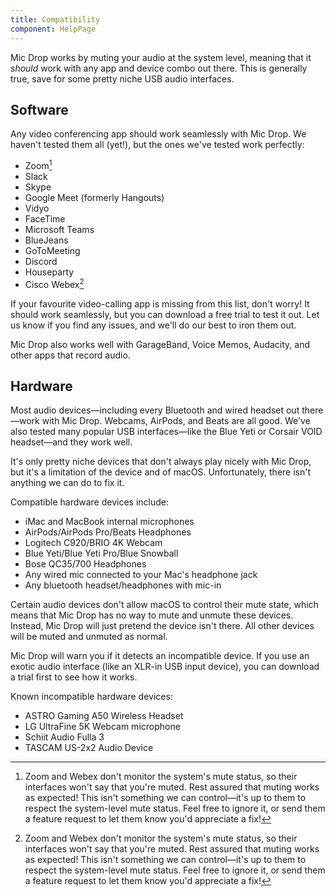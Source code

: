 ```yaml
---
title: Compatibility
component: HelpPage
---
```




<Panel>

Mic Drop works by muting your audio at the system level, meaning that it _should_ work with any app and device combo out there. This is generally true, save for some pretty niche USB audio interfaces.

## Software

Any video conferencing app should work seamlessly with Mic Drop. We haven't tested them all (yet!), but the ones we've tested work perfectly:

- Zoom[^1]
- Slack
- Skype
- Google Meet (formerly Hangouts)
- Vidyo
- FaceTime
- Microsoft Teams
- BlueJeans
- GoToMeeting
- Discord
- Houseparty
- Cisco Webex[^1]

If your favourite video-calling app is missing from this list, don't worry! It should work seamlessly, but you can <DownloadLink source="compatibility-page">download a free trial</DownloadLink> to test it out. Let us know if you find any issues, and we'll do our best to iron them out.

Mic Drop also works well with GarageBand, Voice Memos, Audacity, and other apps that record audio.

## Hardware

Most audio devices—including every Bluetooth and wired headset out there—work with Mic Drop. Webcams, AirPods, and Beats are all good. We've also tested many popular USB interfaces—like the Blue Yeti or Corsair VOID headset—and they work well.

It's only pretty niche devices that don't always play nicely with Mic Drop, but it's a limitation of the device and of macOS. Unfortunately, there isn't anything we can do to fix it.

Compatible hardware devices include:
- iMac and MacBook internal microphones
- AirPods/AirPods Pro/Beats Headphones
- Logitech C920/BRIO 4K Webcam
- Blue Yeti/Blue Yeti Pro/Blue Snowball
- Bose QC35/700 Headphones
- Any wired mic connected to your Mac's headphone jack
- Any bluetooth headset/headphones with mic-in

Certain audio devices don't allow macOS to control their mute state, which means that Mic Drop has no way to mute and unmute these devices. Instead, Mic Drop will just pretend the device isn't there. All other devices will be muted and unmuted as normal.

Mic Drop will warn you if it detects an incompatible device. If you use an exotic audio interface (like an XLR-in USB input device), you can <DownloadLink source="compatibility-page">download a trial</DownloadLink> first to see how it works.

Known incompatible hardware devices:
- ASTRO Gaming A50 Wireless Headset
- LG UltraFine 5K Webcam microphone
- Schiit Audio Fulla 3
- TASCAM US-2x2 Audio Device

[^1]: Zoom and Webex don't monitor the system's mute status, so their interfaces won't say that you're muted. Rest assured that muting works as expected! This isn't something we can control—it's up to them to respect the system-level mute status. Feel free to ignore it, or send them a feature request to let them know you'd appreciate a fix!

</Panel>


